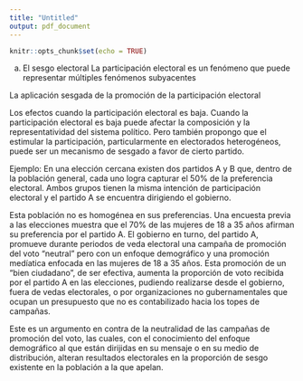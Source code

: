 ```yaml
---
title: "Untitled"
output: pdf_document
---
```


```r
knitr::opts_chunk$set(echo = TRUE)
```

a. El sesgo electoral 
La participación electoral es un fenómeno que puede representar múltiples fenómenos subyacentes 

La aplicación sesgada de la promoción de la participación electoral

Los efectos cuando la participación electoral es baja. Cuando la participación electoral es baja puede afectar la composición  y la representatividad del sistema político. Pero también propongo que el estimular la participación, particularmente en electorados heterogéneos, puede ser un mecanismo de sesgado a favor de cierto partido. 

Ejemplo: En una elección cercana existen dos partidos A y B que, dentro de la población general, cada uno logra capturar el 50% de la preferencia electoral. Ambos grupos tienen la misma intención de participación electoral y el partido A se encuentra dirigiendo el gobierno. 

Esta población no es homogénea en sus preferencias. Una encuesta previa a las elecciones muestra que el 70% de las mujeres de 18 a 35 años afirman su preferencia por el partido A. El gobierno en turno, del partido A, promueve durante periodos de veda electoral una campaña de promoción del voto "neutral" pero con un enfoque demográfico y una promoción medíatica enfocada en las mujeres de 18 a 35 años. Esta promoción de un "bien ciudadano", de ser efectiva, aumenta la proporción de voto recibida por el partido A en las elecciones, pudiendo realizarse desde el gobierno, fuera de vedas electorales, o por organizaciones no gubernamentales que ocupan un presupuesto que no es contabilizado hacia los topes de campañas. 

Este es un argumento en contra de la neutralidad de las campañas de promoción del voto, las cuales, con el conocimiento del enfoque demográfico al que están dirijidas en su mensaje o en su medio de distribución, alteran resultados electorales en la proporción de sesgo existente en la población a la que apelan. 